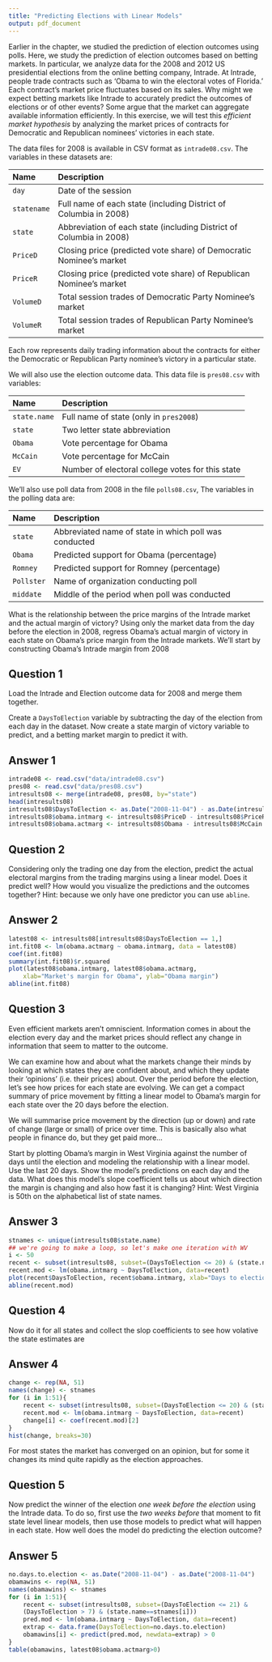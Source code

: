 ```yaml
---
title: "Predicting Elections with Linear Models"
output: pdf_document
---
```


Earlier in the chapter, we studied the prediction of election outcomes
using polls.  Here, we study the prediction of election outcomes based
on betting markets.  In particular, we analyze data for the 2008 and
2012 US presidential elections from the online betting company,
Intrade.  At Intrade, people trade contracts such as 'Obama to win
the electoral votes of Florida.'  Each contract's market price
fluctuates based on its sales.  Why might we expect betting markets
like Intrade to accurately predict the outcomes of elections or of
other events?  Some argue that the market can aggregate available
information efficiently.  In this exercise, we will test this 
*efficient market hypothesis* by analyzing the market prices of
contracts for Democratic and Republican nominees' victories in each
state.

The data files for 2008 is available in CSV format as
`intrade08.csv`. The variables in these datasets are:

 Name                Description
 ------------------- ---------------------------------------------------------
 `day`               Date of the session 
 `statename`         Full name of each state (including District of Columbia in 2008) 
 `state`             Abbreviation of each state (including District of Columbia in 2008)
 `PriceD`            Closing price (predicted vote share) of Democratic Nominee's market
 `PriceR`            Closing price (predicted vote share) of Republican Nominee's market 
 `VolumeD`           Total session trades of Democratic Party Nominee's market
 `VolumeR`           Total session trades of Republican Party Nominee's market 

Each row represents daily trading
information about the contracts for either the Democratic or
Republican Party nominee's victory in a particular state. 

We will also
use the election outcome data.  This data file is `pres08.csv` with variables:

 Name                 Description
 -------------------- ---------------------------------------------------------
 `state.name`         Full name of state (only in `pres2008`)
 `state`              Two letter state abbreviation
 `Obama`              Vote percentage for Obama
 `McCain`             Vote percentage for McCain
 `EV`                 Number of electoral college votes for this state
 
We'll also use poll data from 2008 in the file `polls08.csv`,  The variables in the polling data are:
  
 Name                 Description
 -------------------- ---------------------------------------------------------
 `state`              Abbreviated name of state in which poll was conducted 
 `Obama`              Predicted support for Obama (percentage)
 `Romney`             Predicted support for Romney (percentage) 
 `Pollster`           Name of organization conducting poll 
 `middate`            Middle of the period when poll was conducted 

What is the relationship between the price margins of the Intrade market and the actual margin of victory? Using only the market data from the day before the election in 2008, regress Obama’s actual margin of victory in each state on Obama’s price margin from the Intrade markets. We’ll start by constructing Obama’s Intrade margin from 2008

## Question 1

Load the Intrade and Election outcome data for 2008 and merge them together.

Create a `DaysToElection` variable by subtracting the day of the election from each day in the dataset.  Now create a state margin of victory variable to predict, and a betting market margin to predict it with.

## Answer 1 

```r
intrade08 <- read.csv("data/intrade08.csv")
pres08 <- read.csv("data/pres08.csv")
intresults08 <- merge(intrade08, pres08, by="state")
head(intresults08)
intresults08$DaysToElection <- as.Date("2008-11-04") - as.Date(intresults08$day)
intresults08$obama.intmarg <- intresults08$PriceD - intresults08$PriceR
intresults08$obama.actmarg <- intresults08$Obama - intresults08$McCain
```

## Question 2

Considering only the trading one day from the election, predict the actual electoral margins from the trading margins using a linear model.  Does it predict well? How would you visualize the predictions and the outcomes together?  Hint: because we only have one predictor you can use `abline`.

## Answer 2

```r
latest08 <- intresults08[intresults08$DaysToElection == 1,]
int.fit08 <- lm(obama.actmarg ~ obama.intmarg, data = latest08)
coef(int.fit08)
summary(int.fit08)$r.squared
plot(latest08$obama.intmarg, latest08$obama.actmarg,
    xlab="Market's margin for Obama", ylab="Obama margin")
abline(int.fit08)
```

## Question 3

Even efficient markets aren’t omniscient. Information comes in about the election every day and the market prices should reflect any change in information that seem to matter to the outcome.

We can examine how and about what the markets change their minds by looking at which states they are confident about, and which they update their ‘opinions’ (i.e. their prices) about. Over the period before the election, let’s see how prices for each state are evolving. We can get a compact summary of price movement by fitting a linear model to Obama’s margin for each state over the 20 days before the election.

We will summarise price movement by the direction (up or down) and rate of change (large or small) of price over time. This is basically also what people in finance do, but they get paid more…

Start by plotting Obama’s margin in West Virginia against the number of days until the election and modeling the relationship with a linear model.  Use the last 20 days.  Show the model's predictions on each day and the data.  What does this model's slope coefficient tells us about which direction the margin is changing and also how fast it is changing? Hint: West Virginia is 50th on the alphabetical list of state names.

## Answer 3

```r
stnames <- unique(intresults08$state.name)
## we're going to make a loop, so let's make one iteration with WV
i <- 50
recent <- subset(intresults08, subset=(DaysToElection <= 20) & (state.name==stnames[i]))
recent.mod <- lm(obama.intmarg ~ DaysToElection, data=recent)
plot(recent$DaysToElection, recent$obama.intmarg, xlab="Days to election", ylab="Market's Obama margin")
abline(recent.mod)
```

## Question 4 

Now do it for all states and collect the slop coefficients to see how volative the state estimates are

## Answer 4

```r
change <- rep(NA, 51)
names(change) <- stnames
for (i in 1:51){
    recent <- subset(intresults08, subset=(DaysToElection <= 20) & (state.name==stnames[i]))
    recent.mod <- lm(obama.intmarg ~ DaysToElection, data=recent)
    change[i] <- coef(recent.mod)[2]
}
hist(change, breaks=30)
```

For most states the market has converged on an opinion, but for some it changes its mind quite rapidly as the election approaches.

## Question 5

Now predict the winner of the election *one week before the election* using the Intrade data. To do so, first use the *two weeks before* that moment to fit state level linear models, then use those models to predict what will happen in each state.  How well does the model do predicting the election outcome?

## Answer 5

```r
no.days.to.election <- as.Date("2008-11-04") - as.Date("2008-11-04")
obamawins <- rep(NA, 51)
names(obamawins) <- stnames
for (i in 1:51){
    recent <- subset(intresults08, subset=(DaysToElection <= 21) &
    (DaysToElection > 7) & (state.name==stnames[i]))
    pred.mod <- lm(obama.intmarg ~ DaysToElection, data=recent)
    extrap <- data.frame(DaysToElection=no.days.to.election)
    obamawins[i] <- predict(pred.mod, newdata=extrap) > 0
}
table(obamawins, latest08$obama.actmarg>0)
```

